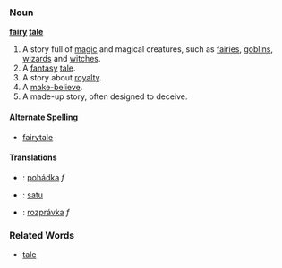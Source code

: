 ===Noun===
'''[[fairy]] [[tale]]'''

# A story full of [[magic]] and magical creatures, such as [[fairy|fairies]], [[goblin|goblins]], [[wizard|wizards]] and [[witch|witches]].
# A [[fantasy]] [[tale]].
# A story about [[royalty]].
# A [[make-believe]].
# A made-up story, often designed to deceive.

====Alternate Spelling====
*[[fairytale]]

====Translations====
*{{msg:cs}}: [[pohádka]] ''f''
*{{msg:fi}}: [[satu]]
*{{msg:sk}}: [[rozprávka]] ''f''

===Related Words===
*[[tale]]
<!-- fairy-tale with a hyphen is used like an adjective i think -->